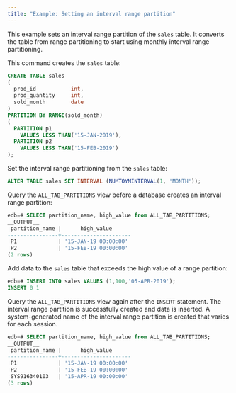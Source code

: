 ```yaml
---
title: "Example: Setting an interval range partition"
---
```


<div id="example_setting_an_interval_range_partition" class="registered_link"></div>

This example sets an interval range partition of the `sales` table. It converts the table from range partitioning to start using monthly interval range partitioning. 

This command creates the `sales` table:

```sql
CREATE TABLE sales
(
  prod_id           int,
  prod_quantity     int,
  sold_month        date
)
PARTITION BY RANGE(sold_month)
(
  PARTITION p1
    VALUES LESS THAN('15-JAN-2019'),
  PARTITION p2
    VALUES LESS THAN('15-FEB-2019')
);
```

Set the interval range partitioning from the `sales` table:

```sql
ALTER TABLE sales SET INTERVAL (NUMTOYMINTERVAL(1, 'MONTH'));
```

Query the `ALL_TAB_PARTITIONS` view before a database creates an interval range partition:

```sql
edb=# SELECT partition_name, high_value from ALL_TAB_PARTITIONS;
__OUTPUT__
 partition_name |      high_value
----------------+----------------------
 P1             | '15-JAN-19 00:00:00'
 P2             | '15-FEB-19 00:00:00'
(2 rows)
```

Add data to the `sales` table that exceeds the high value of a range partition:

```sql
edb=# INSERT INTO sales VALUES (1,100,'05-APR-2019');
INSERT 0 1
```

Query the `ALL_TAB_PARTITIONS` view again after the `INSERT` statement. The interval range partition is successfully created and data is inserted. A system-generated name of the interval range partition is created that varies for each session.

```sql
edb=# SELECT partition_name, high_value from ALL_TAB_PARTITIONS;
__OUTPUT__
 partition_name |      high_value
----------------+----------------------
 P1             | '15-JAN-19 00:00:00'
 P2             | '15-FEB-19 00:00:00'
 SYS916340103   | '15-APR-19 00:00:00'
(3 rows)
```
